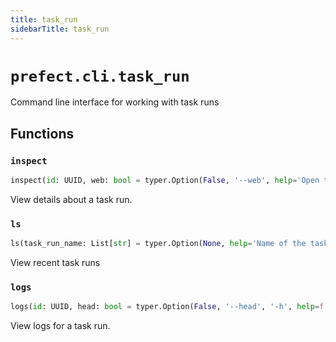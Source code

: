 ```yaml
---
title: task_run
sidebarTitle: task_run
---
```


# `prefect.cli.task_run`



Command line interface for working with task runs


## Functions

### `inspect` <sup><a href="https://github.com/PrefectHQ/prefect/blob/main/src/prefect/cli/task_run.py#L49" target="_blank"><Icon icon="github" style="width: 14px; height: 14px;" /></a></sup>

```python
inspect(id: UUID, web: bool = typer.Option(False, '--web', help='Open the task run in a web browser.'), output: Optional[str] = typer.Option(None, '--output', '-o', help='Specify an output format. Currently supports: json'))
```


View details about a task run.


### `ls` <sup><a href="https://github.com/PrefectHQ/prefect/blob/main/src/prefect/cli/task_run.py#L96" target="_blank"><Icon icon="github" style="width: 14px; height: 14px;" /></a></sup>

```python
ls(task_run_name: List[str] = typer.Option(None, help='Name of the task'), limit: int = typer.Option(15, help='Maximum number of task runs to list'), state: List[str] = typer.Option(None, help="Name of the task run's state"), state_type: List[StateType] = typer.Option(None, help="Type of the task run's state"))
```


View recent task runs


### `logs` <sup><a href="https://github.com/PrefectHQ/prefect/blob/main/src/prefect/cli/task_run.py#L164" target="_blank"><Icon icon="github" style="width: 14px; height: 14px;" /></a></sup>

```python
logs(id: UUID, head: bool = typer.Option(False, '--head', '-h', help=f'Show the first {LOGS_WITH_LIMIT_FLAG_DEFAULT_NUM_LOGS} logs instead of all logs.'), num_logs: int = typer.Option(LOGS_WITH_LIMIT_FLAG_DEFAULT_NUM_LOGS, '--num-logs', '-n', help=f'Number of logs to show when using the --head or --tail flag. If None, defaults to {LOGS_WITH_LIMIT_FLAG_DEFAULT_NUM_LOGS}.', min=1), reverse: bool = typer.Option(False, '--reverse', '-r', help='Reverse the logs order to print the most recent logs first'), tail: bool = typer.Option(False, '--tail', '-t', help=f'Show the last {LOGS_WITH_LIMIT_FLAG_DEFAULT_NUM_LOGS} logs instead of all logs.'))
```


View logs for a task run.

